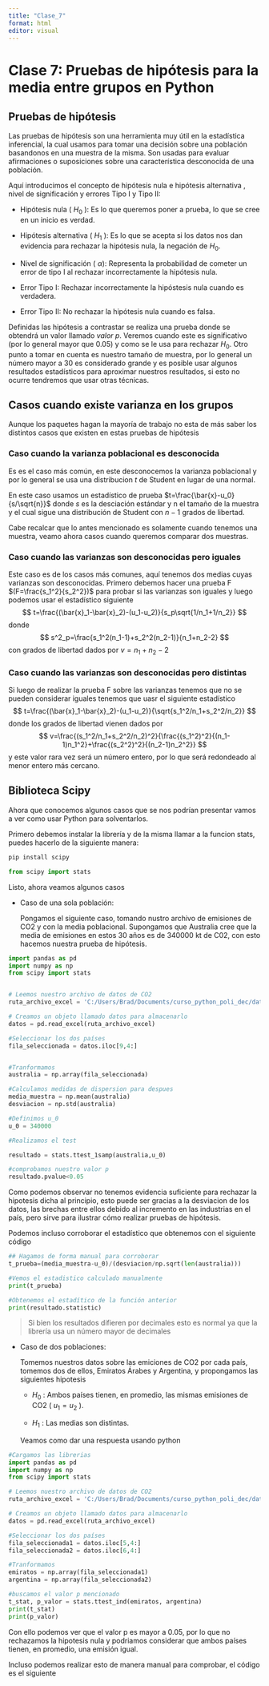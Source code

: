 ```yaml
---
title: "Clase_7"
format: html
editor: visual
---
```


# **Clase 7: Pruebas de hipótesis para la media entre grupos en Python**

## Pruebas de hipótesis

Las pruebas de hipótesis son una herramienta muy útil en la estadística inferencial, la cual usamos para tomar una decisión sobre una población basandonos en una muestra de la misma. Son usadas para evaluar afirmaciones o suposiciones sobre una característica desconocida de una población.

Aquí introducimos el concepto de hipótesis nula e hipótesis alternativa , nivel de significación y errores Tipo I y Tipo II:

-   Hipótesis nula ( $H_0$ ): Es lo que queremos poner a prueba, lo que se cree en un inicio es verdad.

-   Hipótesis alternativa ( $H_1$ ): Es lo que se acepta si los datos nos dan evidencia para rechazar la hipótesis nula, la negación de $H_0$.

-   Nivel de significación ( $\alpha$): Representa la probabilidad de cometer un error de tipo I al rechazar incorrectamente la hipótesis nula.

-   Error Tipo I: Rechazar incorrectamente la hipóstesis nula cuando es verdadera.

-   Error Tipo II: No rechazar la hipótesis nula cuando es falsa.

Definidas las hipótesis a contrastar se realiza una prueba donde se obtendrá un valor llamado *valor p*. Veremos cuando este es significativo (por lo general mayor que 0.05) y como se le usa para rechazar $H_0$. Otro punto a tomar en cuenta es nuestro tamaño de muestra, por lo general un número mayor a 30 es considerado grande y es posible usar algunos resultados estadísticos para aproximar nuestros resultados, si esto no ocurre tendremos que usar otras técnicas.

## Casos cuando existe varianza en los grupos

Aunque los paquetes hagan la mayoría de trabajo no esta de más saber los distintos casos que existen en estas pruebas de hipótesis

### Caso cuando la varianza poblacional es desconocida

Es es el caso más común, en este desconocemos la varianza poblacional y por lo general se usa una distribucion $t$ de Student en lugar de una normal.

En este caso usamos un estadístico de prueba $t=\frac{\bar{x}-u_0}{s/\sqrt{n}}$ donde $s$ es la desciación estándar y n el tamaño de la muestra y el cual sigue una distribución de Student con $n-1$ grados de libertad.

Cabe recalcar que lo antes mencionado es solamente cuando tenemos una muestra, veamo ahora casos cuando queremos comparar dos muestras.

### Caso cuando las varianzas son desconocidas pero iguales

Este caso es de los casos más comunes, aquí tenemos dos medias cuyas varianzas son desconocidas. Primero debemos hacer una prueba F $(F=\frac{s_1^2}{s_2^2})$ para probar si las varianzas son iguales y luego podemos usar el estadístico siguiente $$
t=\frac{(\bar{x}_1-\bar{x}_2)-(u_1-u_2)}{s_p\sqrt{1/n_1+1/n_2}}
$$ donde $$
s^2_p=\frac{s_1^2(n_1-1)+s_2^2(n_2-1)}{n_1+n_2-2}
$$ con grados de libertad dados por $v=n_1+n_2-2$

### Caso cuando las varianzas son desconocidas pero distintas

Si luego de realizar la prueba F sobre las varianzas tenemos que no se pueden considerar iguales tenemos que uasr el siguiente estadístico $$
t=\frac{(\bar{x}_1-\bar{x}_2)-(u_1-u_2)}{\sqrt{s_1^2/n_1+s_2^2/n_2}}
$$ donde los grados de libertad vienen dados por $$
v=\frac{(s_1^2/n_1+s_2^2/n_2)^2}{\frac{(s_1^2)^2}{(n_1-1)n_1^2}+\frac{(s_2^2)^2}{(n_2-1)n_2^2}}
$$ y este valor rara vez será un número entero, por lo que será redondeado al menor entero más cercano.

## Biblioteca Scipy

Ahora que conocemos algunos casos que se nos podrían presentar vamos a ver como usar Python para solventarlos.

Primero debemos instalar la librería y de la misma llamar a la funcion stats, puedes hacerlo de la siguiente manera:

```python
pip install scipy

from scipy import stats
```

Listo, ahora veamos algunos casos

-   Caso de una sola población:

    Pongamos el siguiente caso, tomando nustro archivo de emisiones de CO2 y con la media poblacional. Supongamos que Australia cree que la media de emisiones en estos 30 años es de 340000 kt de C02, con esto hacemos nuestra prueba de hipótesis.

```python
import pandas as pd
import numpy as np 
from scipy import stats


# Leemos nuestro archivo de datos de CO2
ruta_archivo_excel = 'C:/Users/Brad/Documents/curso_python_poli_dec/data/co2.xlsx'

# Creamos un objeto llamado datos para almacenarlo
datos = pd.read_excel(ruta_archivo_excel)

#Seleccionar los dos países
fila_seleccionada = datos.iloc[9,4:]


#Tranformamos
australia = np.array(fila_seleccionada) 

#Calculamos medidas de dispersion para despues
media_muestra = np.mean(australia)
desviacion = np.std(australia)

#Definimos u_0
u_0 = 340000

#Realizamos el test

resultado = stats.ttest_1samp(australia,u_0)

#comprobamos nuestro valor p
resultado.pvalue<0.05


```

Como podemos observar no tenemos evidencia suficiente para rechazar la hipotesis dicha al principio, esto puede ser gracias a la desviacion de los datos, las brechas entre ellos debido al incremento en las industrias en el país, pero sirve para ilustrar cómo realizar pruebas de hipótesis.

Podemos incluso corroborar el estadístico que obtenemos con el siguiente código

```python
## Hagamos de forma manual para corroborar 
t_prueba=(media_muestra-u_0)/(desviacion/np.sqrt(len(australia)))

#Vemos el estadistico calculado manualmente
print(t_prueba)

#Obtenemos el estadítico de la función anterior
print(resultado.statistic)
```

> Si bien los resultados difieren por decimales esto es normal ya que la librería usa un número mayor de decimales

-   Caso de dos poblaciones:

    Tomemos nuestros datos sobre las emiciones de CO2 por cada país, tomemos dos de ellos, Emiratos Árabes y Argentina, y propongamos las siguientes hipotesis

    -   $H_0$ : Ambos países tienen, en promedio, las mismas emisiones de CO2 ( $u_1=u_2$ ).

    -   $H_1$ : Las medias son distintas.

    Veamos como dar una respuesta usando python

```python
#Cargamos las librerias 
import pandas as pd
import numpy as np 
from scipy import stats

# Leemos nuestro archivo de datos de CO2
ruta_archivo_excel = 'C:/Users/Brad/Documents/curso_python_poli_dec/data/co2.xlsx'

# Creamos un objeto llamado datos para almacenarlo
datos = pd.read_excel(ruta_archivo_excel)

#Seleccionar los dos países
fila_seleccionada1 = datos.iloc[5,4:]
fila_seleccionada2 = datos.iloc[6,4:]

#Tranformamos
emiratos = np.array(fila_seleccionada1) 
argentina = np.array(fila_seleccionada2)

#buscamos el valor p mencionado
t_stat, p_valor = stats.ttest_ind(emiratos, argentina)
print(t_stat)
print(p_valor) 
```

Con ello podemos ver que el valor p es mayor a 0.05, por lo que no rechazamos la hipotesis nula y podriamos considerar que ambos países tienen, en promedio, una emisión igual.

Incluso podemos realizar esto de manera manual para comprobar, el código es el siguiente
